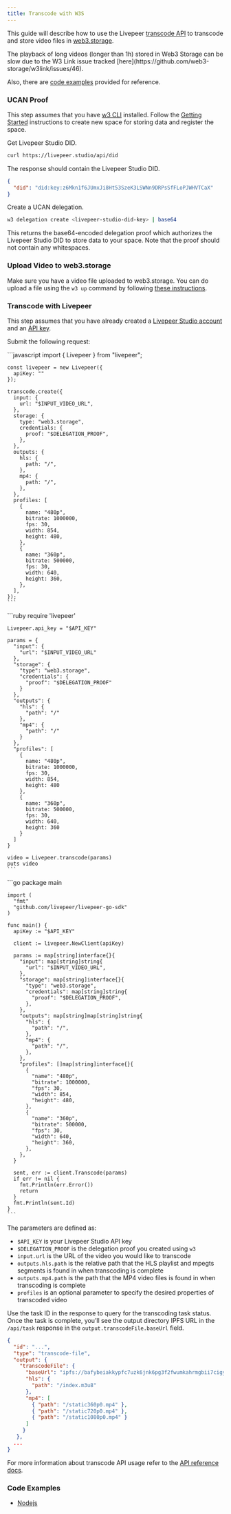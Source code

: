 ```yaml
---
title: Transcode with W3S
---
```


This guide will describe how to use the Livepeer
[transcode API](/api-reference/transcode/create) to transcode and store video
files in [web3.storage](http://web3.storage).

<Warning>
  The playback of long videos (longer than 1h) stored in Web3 Storage can be
  slow due to the W3 Link issue tracked
  [here](https://github.com/web3-storage/w3link/issues/46).
</Warning>

Also, there are [code examples](#code-examples) provided for reference.

### UCAN Proof

This step assumes that you have [w3 CLI](https://github.com/web3-storage/w3cli)
installed. Follow the
[Getting Started](https://github.com/web3-storage/w3cli#getting-started)
instructions to create new space for storing data and register the space.

Get Livepeer Studio DID.

```bash
curl https://livepeer.studio/api/did
```

The response should contain the Livepeer Studio DID.

```json
{
  "did": "did:key:z6Mkn1f6JUmxJi8Ht53SzeK3LSWNn9DRPsSfFLoPJWHVTCaX"
}
```

Create a UCAN delegation.

```bash
w3 delegation create <livepeer-studio-did-key> | base64
```

This returns the base64-encoded delegation proof which authorizes the Livepeer
Studio DID to store data to your space. Note that the proof should not contain
any whitespaces.

### Upload Video to web3.storage

Make sure you have a video file uploaded to web3.storage. You can do upload a
file using the `w3 up` command by following
[these instructions](https://github.com/web3-storage/w3cli#w3-up-path-path).

### Transcode with Livepeer

This step assumes that you have already created a
[Livepeer Studio account](https://livepeer.studio/) and an
[API key](/api-reference/overview/authentication).

Submit the following request:

<Tabs>
  <Tab title="Node.js">
    ```javascript
    import { Livepeer } from "livepeer";

    const livepeer = new Livepeer({
      apiKey: ""
    });

    transcode.create({
      input: {
        url: "$INPUT_VIDEO_URL",
      },
      storage: {
        type: "web3.storage",
        credentials: {
          proof: "$DELEGATION_PROOF",
        },
      },
      outputs: {
        hls: {
          path: "/",
        },
        mp4: {
          path: "/",
        },
      },
      profiles: [
        {
          name: "480p",
          bitrate: 1000000,
          fps: 30,
          width: 854,
          height: 480,
        },
        {
          name: "360p",
          bitrate: 500000,
          fps: 30,
          width: 640,
          height: 360,
        },
      ],
    });
    ```

  </Tab>

  <Tab title="Ruby">
    ```ruby
    require 'livepeer'

    Livepeer.api_key = "$API_KEY"

    params = {
      "input": {
        "url": "$INPUT_VIDEO_URL"
      },
      "storage": {
        "type": "web3.storage",
        "credentials": {
          "proof": "$DELEGATION_PROOF"
        }
      },
      "outputs": {
        "hls": {
          "path": "/"
        },
        "mp4": {
          "path": "/"
        }
      },
      "profiles": [
        {
          name: "480p",
          bitrate: 1000000,
          fps: 30,
          width: 854,
          height: 480
        },
        {
          name: "360p",
          bitrate: 500000,
          fps: 30,
          width: 640,
          height: 360
        }
      ]
    }

    video = Livepeer.transcode(params)
    puts video
    ```

  </Tab>

  <Tab title="Go">
    ```go
    package main

    import (
      "fmt"
      "github.com/livepeer/livepeer-go-sdk"
    )

    func main() {
      apiKey := "$API_KEY"

      client := livepeer.NewClient(apiKey)

      params := map[string]interface{}{
        "input": map[string]string{
          "url": "$INPUT_VIDEO_URL",
        },
        "storage": map[string]interface{}{
          "type": "web3.storage",
          "credentials": map[string]string{
            "proof": "$DELEGATION_PROOF",
          },
        },
        "outputs": map[string]map[string]string{
          "hls": {
            "path": "/",
          },
          "mp4": {
            "path": "/",
          },
        },
        "profiles": []map[string]interface{}{
          {
            "name": "480p",
            "bitrate": 1000000,
            "fps": 30,
            "width": 854,
            "height": 480,
          },
          {
            "name": "360p",
            "bitrate": 500000,
            "fps": 30,
            "width": 640,
            "height": 360,
          },
        },
      }

      sent, err := client.Transcode(params)
      if err != nil {
        fmt.Println(err.Error())
        return
      }
      fmt.Println(sent.Id)
    }
    ```

  </Tab>
</Tabs>

The parameters are defined as:

- `$API_KEY` is your Livepeer Studio API key
- `$DELEGATION_PROOF` is the delegation proof you created using `w3`
- `input.url` is the URL of the video you would like to transcode
- `outputs.hls.path` is the relative path that the HLS playlist and mpegts
  segments is found in when transcoding is complete
- `outputs.mp4.path` is the path that the MP4 video files is found in when
  transcoding is complete
- `profiles` is an optional parameter to specify the desired properties of
  transcoded video

Use the task ID in the response to query for the transcoding task status. Once
the task is complete, you’ll see the output directory IPFS URL in the
`/api/task` response in the `output.transcodeFile.baseUrl` field.

```json
{
  "id": "...",
  "type": "transcode-file",
  "output": {
    "transcodeFile": {
      "baseUrl": "ipfs://bafybeiakkypfc7uzk6jnk6pg3f2fwumkahrmgbii7cigyyc7oejjo3ff4e",
      "hls": {
        "path": "/index.m3u8"
      },
      "mp4": [
        { "path": "/static360p0.mp4" },
        { "path": "/static720p0.mp4" },
        { "path": "/static1080p0.mp4" }
      ]
     }
   },
  ...
}
```

For more information about transcode API usage refer to the
[API reference docs](/api-reference/transcode/create).

### Code Examples

- [Nodejs](https://github.com/livepeer/web3storage-livepeer-nodejs-example)
